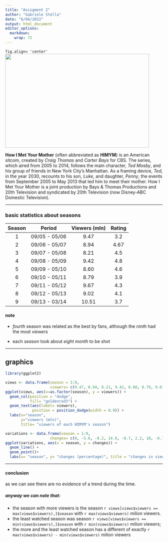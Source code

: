 ```yaml
---
title: "Assigment 2"
author: "Gabriele Stella"
date: "6/04/2022"
output: html_document
editor_options: 
  markdown: 
    wrap: 72
---
```


`fig.align= 'center'`<img src="https://upload.wikimedia.org/wikipedia/commons/thumb/2/2c/How_i_met_your_mother_logo.svg/440px-How_i_met_your_mother_logo.svg.png" width="460" height="300"/>

**How I Met Your Mother** (often abbreviated as **HIMYM**) is an
American sitcom, created by *Craig Thomas* and *Carter Bays* for CBS.
The series, which aired from 2005 to 2014, follows the main character,
*Ted Mosby*, and his group of friends in New York City's Manhattan. As a
framing device, *Ted*, in the year 2030, recounts to his son, *Luke*,
and daughter, *Penny*, the events from September 2005 to May 2013 that
led him to meet their mother. How I Met Your Mother is a joint
production by Bays & Thomas Productions and 20th Television and
syndicated by 20th Television (now Disney-ABC Domestic Television).

------------------------------------------------------------------------

### basic statistics about seasons

| Season |    Period     | Viewers (mln) | Rating |
|:------:|:-------------:|:-------------:|:------:|
|   1    | 09/05 - 05/06 |     9.47      |  3.2   |
|   2    | 09/06 - 05/07 |     8.94      |  4.67  |
|   3    | 09/07 - 05/08 |     8.21      |  4.5   |
|   4    | 09/08 - 05/09 |     9.42      |  4.8   |
|   5    | 09/09 - 05/10 |     8.60      |  4.6   |
|   6    | 09/10 - 05/11 |     8.79      |  3.9   |
|   7    | 09/11 - 05/12 |     9.67      |  4.3   |
|   8    | 09/12 - 05/13 |     9.02      |  4.1   |
|   9    | 09/13 - 03/14 |     10.51     |  3.7   |

#### note

-   *fourth* season was related as the best by fans, although the
    *ninth* had the most *viewers*

-   each *season* took about *eight month* to be shot

------------------------------------------------------------------------

## graphics

```r
library(ggplot2)
```

```r
views <- data.frame(season = 1:9,
                    viewers= c(9.47, 8.94, 8.21, 9.42, 8.60, 8.79, 9.67, 9.02, 10.51 ))
ggplot(views, aes(x=as.factor(season), y = viewers)) + 
  geom_col(position = "dodge",
           fill= "goldenrod3") +
  geom_text(aes(label= viewers),
            position = position_dodge(width = 0.9)) + 
  labs(x="season",
       y="viewers (mln)",
       title= "viewers of each HIMYM's season")
```

```r
variations <- data.frame(season = 1:9,
                    changes= c(0, -5.6, -8.2, 14.8, -8.7, 2.2, 10, -6.7, 16.5) )
ggplot(variations, aes(x = season, y = changes)) + 
  geom_line() +
  geom_point()+
  labs(x= "season", y= "changes (percentage)", title = "changes in viewerships")
```

------------------------------------------------------------------------

#### conclusion

as we can see there are no evidence of a trend during the time.

##### anyway we can note that:

-   the season with more viewers is the season
    `r views[views$viewers == max(views$viewers),]$season` with
    `r max(views$viewers)` milion viewers.
-   the least watched season was season
    `r views[views$viewers == min(views$viewers),]$season` with
    `r min(views$viewers)` milion viewers;
-   the more and the least watched season has a different of exactly
    `r max(views$viewers) - min(views$viewers)` milion viewers

